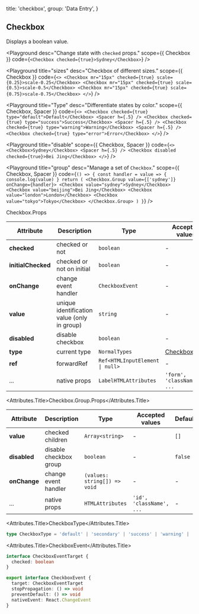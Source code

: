 
  title: 'checkbox',
  group: 'Data Entry',
}

## Checkbox

Displays a boolean value.

<Playground
  desc="Change state with `checked` props."
  scope={{ Checkbox }}
  code={`
<Checkbox checked={true}>Sydney</Checkbox>
`}
/>

<Playground
  title="sizes"
  desc="Checkbox of different sizes."
  scope={{ Checkbox }}
  code={`
<>
  <Checkbox mr="15px" checked={true} scale={0.25}>scale-0.25</Checkbox>
  <Checkbox mr="15px" checked={true} scale={0.5}>scale-0.5</Checkbox>
  <Checkbox mr="15px" checked={true} scale={0.75}>scale-0.75</Checkbox>
</>
`}
/>

<Playground
  title="Type"
  desc="Differentiate states by color."
  scope={{ Checkbox, Spacer }}
  code={`
<>
  <Checkbox checked={true} type="default">Default</Checkbox>
  <Spacer h={.5} />
  <Checkbox checked={true} type="success">Success</Checkbox>
  <Spacer h={.5} />
  <Checkbox checked={true} type="warning">Warning</Checkbox>
  <Spacer h={.5} />
  <Checkbox checked={true} type="error">Error</Checkbox>
</>
`}
/>

<Playground
  title="disable"
  scope={{ Checkbox, Spacer }}
  code={`
<>
  <Checkbox>Sydney</Checkbox>
  <Spacer h={.5} />
  <Checkbox disabled checked={true}>Bei Jing</Checkbox>
</>
`}
/>

<Playground
  title="group"
  desc="Manage a set of `Checkbox`."
  scope={{ Checkbox, Spacer }}
  code={`
() => {
  const handler = value => {
    console.log(value)
  }
  return (
    <Checkbox.Group value={['sydney']} onChange={handler}>
      <Checkbox value="sydney">Sydney</Checkbox>
      <Checkbox value="beijing">Bei Jing</Checkbox>
      <Checkbox value="london">London</Checkbox>
      <Checkbox value="tokyo">Tokyo</Checkbox>
    </Checkbox.Group>
  )
}
`}
/>

<Attributes edit="/pages/en-us/components/checkbox.mdx">
<Attributes.Title>Checkbox.Props</Attributes.Title>

| Attribute          | Description                                 | Type                                           | Accepted values               | Default   |
| ------------------ | ------------------------------------------- | ---------------------------------------------- | ----------------------------- | --------- |
| **checked**        | checked or not                              | `boolean`                                      | -                             | -         |
| **initialChecked** | checked or not on initial                   | `boolean`                                      | -                             | `false`   |
| **onChange**       | change event handler                        | `CheckboxEvent`                                | -                             | -         |
| **value**          | unique identification value (only in group) | `string`                                       | -                             | -         |
| **disabled**       | disable checkbox                            | `boolean`                                      | -                             | `false`   |
| **type**           | current type                                | `NormalTypes`                                  | [CheckboxType](#checkboxtype) | `default` |
| **ref**            | forwardRef                                  | <Code>Ref<HTMLInputElement &#124; null></Code> | -                             | -         |
| ...                | native props                                | `LabelHTMLAttributes`                          | `'form', 'className', ...`    | -         |

<Attributes.Title>Checkbox.Group.Props</Attributes.Title>

| Attribute    | Description            | Type                         | Accepted values          | Default |
| ------------ | ---------------------- | ---------------------------- | ------------------------ | ------- |
| **value**    | checked children       | `Array<string>`              | -                        | `[]`    |
| **disabled** | disable checkbox group | `boolean`                    | -                        | `false` |
| **onChange** | change event handler   | `(values: string[]) => void` | -                        | -       |
| ...          | native props           | `HTMLAttributes`             | `'id', 'className', ...` | -       |

<Attributes.Title>CheckboxType</Attributes.Title>

```ts
type CheckboxType = 'default' | 'secondary' | 'success' | 'warning' | 'error'
```

<Attributes.Title>CheckboxEvent</Attributes.Title>

```ts
interface CheckboxEventTarget {
  checked: boolean
}

export interface CheckboxEvent {
  target: CheckboxEventTarget
  stopPropagation: () => void
  preventDefault: () => void
  nativeEvent: React.ChangeEvent
}
```

</Attributes>

